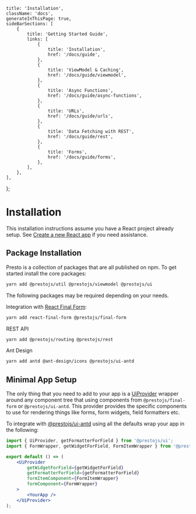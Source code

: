 
    title: 'Installation',
    className: 'docs',
    generateInThisPage: true,
    sideBarSections: [
        {
            title: 'Getting Started Guide',
            links: [
                {
                    title: 'Installation',
                    href: '/docs/guide',
                },
                {
                    title: 'ViewModel & Caching',
                    href: '/docs/guide/viewmodel',
                },
                {
                    title: 'Async Functions',
                    href: '/docs/guide/async-functions',
                },
                {
                    title: 'URLs',
                    href: '/docs/guide/urls',
                },
                {
                    title: 'Data Fetching with REST',
                    href: '/docs/guide/rest',
                },
                {
                    title: 'Forms',
                    href: '/docs/guide/forms',
                },
            ],
        },
    ],
};

# Installation

This installation instructions assume you have a React project already setup. See [Create a new React app](https://reactjs.org/docs/create-a-new-react-app.html)
if you need assistance.

## Package Installation

Presto is a collection of packages that are all published on npm. To get started install the core packages:

```bash
yarn add @prestojs/util @prestojs/viewmodel @prestojs/ui
```

The following packages may be required depending on your needs.

Integration with [React Final Form](https://final-form.org/react/):

```bash
yarn add react-final-form @prestojs/final-form
```

REST API

```bash
yarn add @prestojs/routing @prestojs/rest
```

Ant Design

```bash
yarn add antd @ant-design/icons @prestojs/ui-antd
```

## Minimal App Setup

The only thing that you need to add to your app is a [UiProvider](doc:UiProvider) wrapper around any component tree that
using components from `@prestojs/final-form` or `@prestojs/ui-antd`. This provider provides the specific components to use
for rendering things like forms, form widgets, field formatters etc.

To integrate with [@prestojs/ui-antd](/docs/ui-antd) using all the defaults wrap your app in the following:

```jsx
import { UiProvider, getFormatterForField } from '@prestojs/ui';
import { FormWrapper, getWidgetForField, FormItemWrapper } from '@prestojs/ui-antd';

export default () => (
    <UiProvider
        getWidgetForField={getWidgetForField}
        getFormatterForField={getFormatterForField}
        formItemComponent={FormItemWrapper}
        formComponent={FormWrapper}
    >
        <YourApp />
    </UiProvider>
);
```
